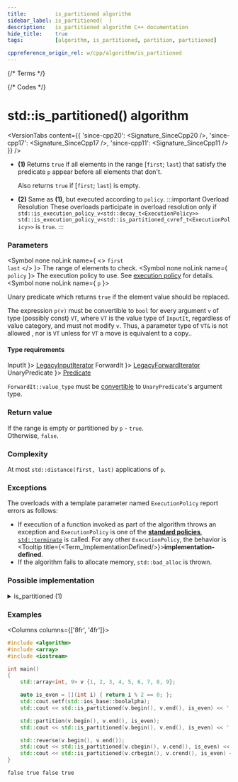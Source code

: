 ```yaml
---
title:         is_partitioned algorithm
sidebar_label: is_partitioned(  )
description:   is_partitioned algorithm C++ documentation
hide_title:    true
tags:          [algorithm, is_partitioned, partition, partitioned]

cppreference_origin_rel: w/cpp/algorithm/is_partitioned
---
```



{/* Terms */}


{/* Codes */}


# std::is_partitioned() algorithm

<VersionTabs content={{
  'since-cpp20': <Signature_SinceCpp20 />,
  'since-cpp17': <Signature_SinceCpp17 />,
  'since-cpp11': <Signature_SinceCpp11 />
}} />


- **(1)** Returns `true` if all elements in the range [`first`; `last`) that satisfy the predicate `p` appear before all elements that don't.

  Also returns `true` if [`first`; `last`) is empty.

- **(2)** Same as **(1)**, but executed according to `policy`.
	:::important Overload Resolution
	These overloads participate in overload resolution only if
	<Until v='cpp20'> <code>std::is_execution_policy_v&lt;std::decay_t&lt;ExecutionPolicy&gt;&gt;</code> </Until> <Since v='cpp20'> <code>std::is_execution_policy_v&lt;std::is_partitioned_cvref_t&lt;ExecutionPolicy&gt;&gt;</code> </Since> is <code>true</code>.
	:::

### Parameters

<SymbolTable>

  <Symbol none noLink name={ <> <code>first</code> <br/> <code>last</code> </> }>
    The range of elements to check.
  </Symbol>
  <Symbol none noLink name={ <code>policy</code> }>
    The execution policy to use. See <a href="#">execution policy</a> for details.
  </Symbol>
  <Symbol none noLink name={ <code>p</code> }>

Unary predicate which returns `true` if the element value should be replaced.

The expression `p(v)` must be convertible to `bool` for every argument `v` of type (possibly const) `VT`, where `VT` is the value type of `InputIt`, regardless of value category, and must not modify `v`. Thus, a parameter type of `VT&` is not allowed <Since v='cpp11'>, nor is <code>VT</code> unless for <code>VT</code> a move is equivalent to a copy.</Since>.


  </Symbol>

</SymbolTable>

#### Type requirements

<SymbolTable>
  <Symbol none noLink name={ <code>InputIt</code> }>
    <a href="/docs/named_req/LegacyInputIterator">LegacyInputIterator</a>
  </Symbol>
  <Symbol none noLink name={ <code>ForwardIt</code> }>
    <a href="/docs/named_req/LegacyForwardIterator">LegacyForwardIterator</a>
  </Symbol>
  <Symbol none noLink name={ <code>UnaryPredicate</code> }>
    <a href="/docs/named_req/Predicate">Predicate</a>
  </Symbol>
</SymbolTable>

`ForwardIt::value_type` must be [convertible](#) to `UnaryPredicate`'s argument type.


### Return value

If the range is empty or partitioned by `p` - `true`.  
Otherwise, `false`.

### Complexity

At most `std::distance(first, last)` applications of `p`.

### Exceptions

The overloads with a template parameter named `ExecutionPolicy` report errors as follows:
- If execution of a function invoked as part of the algorithm throws an exception and `ExecutionPolicy` is one of the [**standard policies**](#), [`std::terminate`](#) is called.
	For any other `ExecutionPolicy`, the behavior is <Tooltip title={<Term_ImplementationDefined/>}>**implementation-defined**</Tooltip>.
- If the algorithm fails to allocate memory, `std::bad_alloc` is thrown.

### Possible implementation

<details>
<summary>is_partitioned (1)</summary>

```cpp

template<class InputIt, class UnaryPredicate>
bool is_partitioned(InputIt first, InputIt last, UnaryPredicate p)
{
    for (; first != last; ++first)
        if (!p(*first))
            break;
    for (; first != last; ++first)
        if (p(*first))
            return false;
    return true;
}
```

</details>

### Examples

<Columns columns={['8fr', '4fr']}>
<div>

```cpp title='Main.cpp' showLineNumbers
#include <algorithm>
#include <array>
#include <iostream>

int main()
{
    std::array<int, 9> v {1, 2, 3, 4, 5, 6, 7, 8, 9};

    auto is_even = [](int i) { return i % 2 == 0; };
    std::cout.setf(std::ios_base::boolalpha);
    std::cout << std::is_partitioned(v.begin(), v.end(), is_even) << ' ';

    std::partition(v.begin(), v.end(), is_even);
    std::cout << std::is_partitioned(v.begin(), v.end(), is_even) << ' ';

    std::reverse(v.begin(), v.end());
    std::cout << std::is_partitioned(v.cbegin(), v.cend(), is_even) << ' ';
    std::cout << std::is_partitioned(v.crbegin(), v.crend(), is_even) << '\n';
}
```

</div>
<div>

```plaintext title="Output"
false true false true
```

</div>
</Columns>

